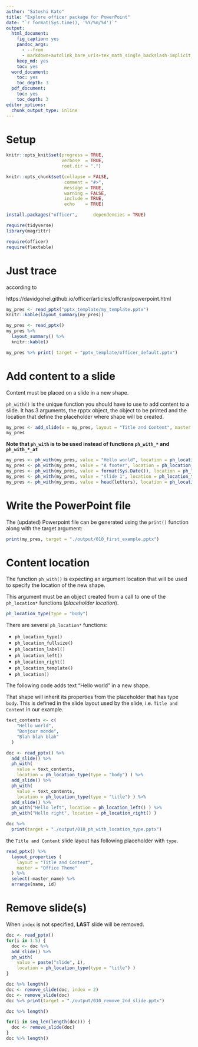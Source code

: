 ```yaml
---
author: "Satoshi Kato"
title: "Explore officer package for PowerPoint"
date: "`r format(Sys.time(), '%Y/%m/%d')`"
output:
  html_document:
    fig_caption: yes
    pandoc_args:
      - --from
      - markdown+autolink_bare_uris+tex_math_single_backslash-implicit_figures
    keep_md: yes
    toc: yes
  word_document:
    toc: yes
    toc_depth: 3
  pdf_document:
    toc: yes
    toc_depth: 3
editor_options: 
  chunk_output_type: inline
---
```


# Setup

```r
knitr::opts_knit$set(progress = TRUE, 
                     verbose  = TRUE, 
                     root.dir = ".")

knitr::opts_chunk$set(collapse = FALSE, 
                      comment = "#>", 
                      message = TRUE, 
                      warning = FALSE, 
                      include = TRUE,
                      echo    = TRUE)

```

```r
install.packages("officer",      dependencies = TRUE)

```

```r
require(tidyverse)
library(magrittr)

require(officer)
require(flextable)

```

# Just trace

according to 

https://davidgohel.github.io/officer/articles/offcran/powerpoint.html

```r
my_pres <- read_pptx("pptx_template/my_template.pptx")
knitr::kable(layout_summary(my_pres))

```

```r
my_pres <- read_pptx()
my_pres %>% 
  layout_summary() %>% 
  knitr::kable()

```

```r
my_pres %>% print( target = "pptx_template/officer_default.pptx") 

```


# Add content to a slide

Content must be placed on a slide in a new shape.

`ph_with()` is the unique function you should have to use to add content to a slide. It has 3 arguments, the rpptx object, the object to be printed and the location that define the placeholder where shape will be created.

```r
my_pres <- add_slide(x = my_pres, layout = "Title and Content", master = "Office Theme")
my_pres
```

**Note that `ph_with` is to be used instead of functions `ph_with_*` and `ph_with_*_at`**

```r
my_pres <- ph_with(my_pres, value = "Hello world", location = ph_location_type(type = "title"))
my_pres <- ph_with(my_pres, value = "A footer", location = ph_location_type(type = "ftr"))
my_pres <- ph_with(my_pres, value = format(Sys.Date()), location = ph_location_type(type = "dt"))
my_pres <- ph_with(my_pres, value = "slide 1", location = ph_location_type(type = "sldNum"))
my_pres <- ph_with(my_pres, value = head(letters), location = ph_location_type(type = "body")) 

```

# Write the PowerPoint file

The (updated) Powerpoint file can be generated using the `print()` function along with the target argument:

```r
print(my_pres, target = "./output/010_first_example.pptx") 

```

# Content location

The function `ph_with()` is expecting an argument location that will be used to specify the location of the new shape.

This argument must be an object created from a call to one of the `ph_location*` functions (*placeholder location*). 

```r
ph_location_type(type = "body")
```

There are several `ph_location*` functions: 

- `ph_location_type()`
- `ph_location_fullsize()`
- `ph_location_label()`
- `ph_location_left()`
- `ph_location_right()`
- `ph_location_template()`
- `ph_location()`

The following code adds text “Hello world” in a new shape.

That shape will inherit its properties from the placeholder that has type `body`. This is defined in the slide layout used by the slide, i.e. `Title and Content` in our example.

```r
text_contents <- c(
    "Hello world", 
    "Bonjour monde", 
    "Blah blah blah"
  )

doc <- read_pptx() %>% 
  add_slide() %>% 
  ph_with(
    value = text_contents, 
    location = ph_location_type(type = "body") ) %>% 
  add_slide() %>% 
  ph_with(
    value = text_contents, 
    location = ph_location_type(type = "title") ) %>% 
  add_slide() %>% 
  ph_with("Hello left", location = ph_location_left() ) %>% 
  ph_with("Hello right", location = ph_location_right() ) 

doc %>% 
  print(target = "./output/010_ph_with_location_type.pptx") 

```

the `Title and Content` slide layout has following placeholder with `type`. 

```r
read_pptx() %>% 
  layout_properties (
    layout = "Title and Content",
    master = "Office Theme"
  ) %>% 
  select(-master_name) %>%
  arrange(name, id)

```

# Remove slide(s)

When `index` is not specified, **LAST** slide will be removed.

```r
doc <- read_pptx()
for(i in 1:5) {
  doc <- doc %>% 
  add_slide() %>% 
  ph_with(
    value = paste("slide", i), 
    location = ph_location_type(type = "title") ) 
}

doc %>% length()
doc <- remove_slide(doc, index = 2)
doc <- remove_slide(doc)
doc %>% print(target = "./output/010_remove_2nd_slide.pptx") 

doc %>% length()

for(i in seq_len(length(doc))) {
  doc <- remove_slide(doc)
}
doc %>% length()


```

